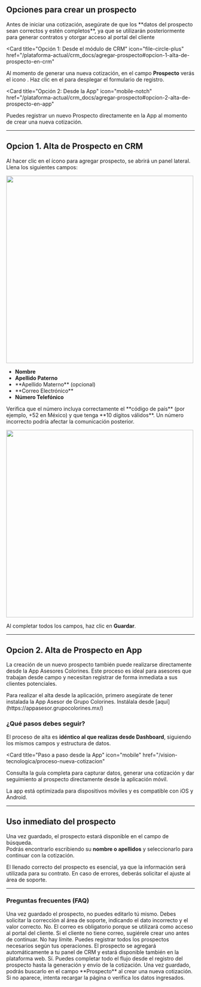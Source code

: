 ## Opciones para crear un prospecto

<Note>
  Antes de iniciar una cotización, asegúrate de que los **datos del prospecto
  sean correctos y estén completos**, ya que se utilizarán posteriormente para
  generar contratos y otorgar acceso al portal del cliente
</Note>

<Card
  title="Opción 1: Desde el módulo de CRM"
  icon="file-circle-plus"
  href="/plataforma-actual/crm_docs/agregar-prospecto#opcion-1-alta-de-prospecto-en-crm"
>
  Al momento de generar una nueva cotización, en el campo **Prospecto** verás el
  icono <Icon icon="user-plus" iconType="solid" />. Haz clic en el para
  desplegar el formulario de registro.
</Card>

<Card
  title="Opción 2: Desde la App"
  icon="mobile-notch"
  href="/plataforma-actual/crm_docs/agregar-prospecto#opcion-2-alta-de-prospecto-en-app"
>
  Puedes registrar un nuevo Prospecto directamente en la App al momento de crear
  una nueva cotización.
</Card>

---

## Opcion 1. Alta de Prospecto en CRM

Al hacer clic en el ícono <Icon icon="user-plus" iconType="solid" /> para agregar prospecto, se abrirá un panel lateral. Llena los siguientes campos:

<img
  className="rounded-xl"
  width="500"
  height="500"
  noZoom
  src="/images/agregar-prospecto-crm.png"
/>

- **Nombre**
- **Apellido Paterno**
- <Tooltip tip="Campo opcional, útil para identificar mejor a prospectos extranjeros.">
    **Apellido Materno** (opcional)
  </Tooltip>
- <Tooltip tip="Este será el correo de acceso del cliente al portal.">
    **Correo Electrónico**
  </Tooltip>
- **Número Telefónico**

<Note>
  Verifica que el número incluya correctamente el **código de país** (por
  ejemplo, +52 en México) y que tenga **10 dígitos válidos**. Un número
  incorrecto podría afectar la comunicación posterior.
</Note>

<img
  className="rounded-xl"
  width="500"
  height="500"
  noZoom
  src="/images/alta-prospecto-crm-2.png"
/>

Al completar todos los campos, haz clic en **Guardar**.

---

## Opcion 2. Alta de Prospecto en App

La creación de un nuevo prospecto también puede realizarse directamente desde
la App Asesores Colorines. Este proceso es ideal para asesores que trabajan desde
campo y necesitan registrar de forma inmediata a sus clientes potenciales.

<Note>
  Para realizar el alta desde la aplicación, primero asegúrate de tener
  instalada la App Asesor de Grupo Colorines. Instálala desde
  [aquí](https://appasesor.grupocolorines.mx/)
</Note>

### ¿Qué pasos debes seguir?

El proceso de alta es **idéntico al que realizas desde Dashboard**, siguiendo los mismos campos y estructura de datos.

<Card
  title="Paso a paso desde la App"
  icon="mobile"
  href="/vision-tecnologica/proceso-nueva-cotizacion"
>
  Consulta la guía completa para capturar datos, generar una cotización y dar
  seguimiento al prospecto directamente desde la aplicación móvil.
</Card>

<Check>
  La app está optimizada para dispositivos móviles y es compatible con iOS y
  Android.
</Check>

---

## Uso inmediato del prospecto

Una vez guardado, el prospecto estará disponible en el campo de búsqueda.  
Podrás encontrarlo escribiendo su **nombre o apellidos** y seleccionarlo para continuar con la cotización.

<Check>
  El llenado correcto del prospecto es esencial, ya que la información será
  utilizada para su contrato. En caso de errores, deberás solicitar el ajuste al
  área de soporte.
</Check>

---

### Preguntas frecuentes (FAQ)

<AccordionGroup>

<Accordion title="¿Qué pasa si escribí mal el nombre o correo del prospecto?">
  Una vez guardado el prospecto, no puedes editarlo tú mismo. Debes solicitar la
  corrección al área de soporte, indicando el dato incorrecto y el valor
  correcto.
</Accordion>

<Accordion title="¿Puedo registrar a un prospecto sin correo electrónico?">
  No. El correo es obligatorio porque se utilizará como acceso al portal del
  cliente. Si el cliente no tiene correo, sugiérele crear uno antes de
  continuar.
</Accordion>

<Accordion title="¿Cuántos prospectos puedo registrar?">
  No hay límite. Puedes registrar todos los prospectos necesarios según tus
  operaciones.
</Accordion>

<Accordion title="¿Qué pasa si creo un prospecto en la App?">
  El prospecto se agregará automáticamente a tu panel de CRM y estará disponible
  también en la plataforma web.
</Accordion>

<Accordion title="¿La App permite generar cotizaciones?">
  Sí. Puedes completar todo el flujo desde el registro del prospecto hasta la
  generación y envío de la cotización.
</Accordion>

<Accordion title="¿Cómo sé que el prospecto se guardó correctamente?">
  Una vez guardado, podrás buscarlo en el campo **Prospecto** al crear una nueva
  cotización. Si no aparece, intenta recargar la página o verifica los datos
  ingresados.
</Accordion>

</AccordionGroup>
